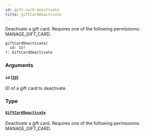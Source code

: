 ```yaml
---
id: gift-card-deactivate
title: giftCardDeactivate
---
```



Deactivate a gift card. Requires one of the following permissions: MANAGE_GIFT_CARD.

```graphql
giftCardDeactivate(
  id: ID!
): GiftCardDeactivate
```


### Arguments

#### `id` ([`ID`](../../../developer/api-reference/scalars/id))

ID of a gift card to deactivate.


### Type

#### [`GiftCardDeactivate`](../../../developer/api-reference/objects/gift-card-deactivate) 

Deactivate a gift card. Requires one of the following permissions: MANAGE_GIFT_CARD.




